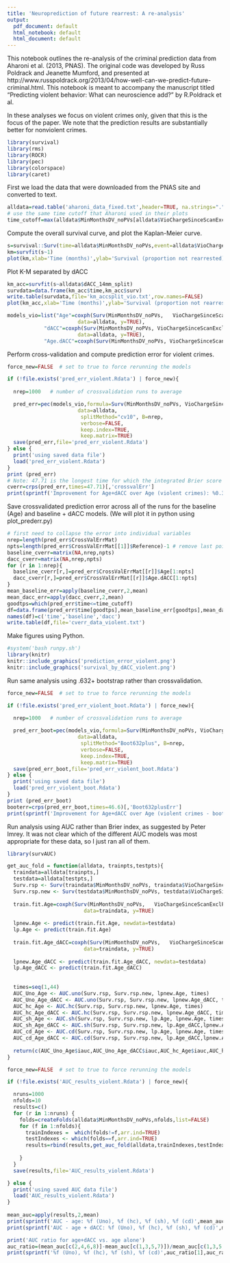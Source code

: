 ```yaml
---
title: 'Neuroprediction of future rearrest: A re-analysis'
output:
  pdf_document: default
  html_notebook: default
  html_document: default
---
```


This notebook outlines the re-analysis of the criminal prediction data from Aharoni et al. (2013, PNAS).  The original code was developed by Russ Poldrack and Jeanette Mumford, and presented at http://www.russpoldrack.org/2013/04/how-well-can-we-predict-future-criminal.html.  This notebook is meant to accompany the manuscript titled "Predicting violent behavior: What can neuroscience add?" by R.Poldrack et al.

In these analyses we focus on violent crimes only, given that this is the focus of the paper.  We note that the prediction results are substantially better for nonviolent crimes.


```r
library(survival)
library(rms)
library(ROCR)
library(pec)
library(colorspace)
library(caret)

```

First we load the data that were downloaded from the PNAS site and converted to text.
```r
alldata=read.table('aharoni_data_fixed.txt',header=TRUE, na.strings=".")
# use the same time cutoff that Aharoni used in their plots
time_cutoff=max(alldata$MinMonthsDV_noPVs[alldata$VioChargeSinceScanExclPVs==1])
```

Compute the overall survival curve, and plot the Kaplan-Meier curve.

```r
s=survival::Surv(time=alldata$MinMonthsDV_noPVs,event=alldata$VioChargeSinceScanExclPVs,type='right')
km=survfit(s~1)
plot(km,xlab='Time (months)',ylab='Survival (proportion not rearrested)')

```

Plot K-M separated by dACC

```r

km_acc=survfit(s~alldata$dACC_14mm_split)
survdata=data.frame(km_acc$time,km_acc$surv)
write.table(survdata,file='km_accsplit_vio.txt',row.names=FALSE)
plot(km_acc,xlab='Time (months)',ylab='Survival (proportion not rearrested)')

```

```r

models_vio=list("Age"=coxph(Surv(MinMonthsDV_noPVs,   VioChargeSinceScanExclPVs)~releaseAge_centered, 
                       data=alldata, y=TRUE), 
            "dACC"=coxph(Surv(MinMonthsDV_noPVs, VioChargeSinceScanExclPVs)~dACC_centered, 
                       data=alldata, y=TRUE), 
         	"Age.dACC"=coxph(Surv(MinMonthsDV_noPVs, VioChargeSinceScanExclPVs)~releaseAge_centered+ dACC_centered, data=alldata, y=TRUE))

```


Perform cross-validation and compute prediction error for violent crimes.

```r
force_new=FALSE  # set to true to force rerunning the models

if (!file.exists('pred_err_violent.Rdata') | force_new){
  
  nrep=1000   # number of crossvalidation runs to average

  pred_err=pec(models_vio,formula=Surv(MinMonthsDV_noPVs, VioChargeSinceScanExclPVs)~1,
                       data=alldata,
                        splitMethod="cv10", B=nrep,
                       	verbose=FALSE,
                       	keep.index=TRUE,
                       	keep.matrix=TRUE)
  save(pred_err,file='pred_err_violent.Rdata')
} else {
  print('using saved data file')
  load('pred_err_violent.Rdata')
}
print (pred_err)
# Note: 47.71 is the longest time for which the integrated Brier score is defined
cverr=crps(pred_err,times=47.71)[,'crossvalErr']
print(sprintf('Improvement for Age+dACC over Age (violent crimes): %0.3f',(cverr['Age']-cverr['Age.dACC'])/cverr['Age']))

```


Save crossvalidated prediction error across all of the runs for the baseline (Age) and baseline + dACC models.  (We will plot it in python using plot_prederr.py)

```r

# first need to collapse the error into individual variables
nrep=length(pred_err$CrossValErrMat)
npts=length(pred_err$CrossValErrMat[[1]]$Reference)-1 # remove last point
baseline_cverr=matrix(NA,nrep,npts)
dacc_cverr=matrix(NA,nrep,npts)
for (r in 1:nrep){
  baseline_cverr[r,]=pred_err$CrossValErrMat[[r]]$Age[1:npts]
  dacc_cverr[r,]=pred_err$CrossValErrMat[[r]]$Age.dACC[1:npts]
}
mean_baseline_err=apply(baseline_cverr,2,mean)
mean_dacc_err=apply(dacc_cverr,2,mean)
goodtps=which(pred_err$time<=time_cutoff)
df=data.frame(pred_err$time[goodtps],mean_baseline_err[goodtps],mean_dacc_err[goodtps])
names(df)=c('time','baseline','dacc')
write.table(df,file='cverr_data_violent.txt')
```

Make figures using Python.

```r

#system('bash runpy.sh')
library(knitr)
knitr::include_graphics('prediction_error_violent.png')
knitr::include_graphics('survival_by_dACC_violent.png')

```
Run same analysis using .632+ bootstrap rather than crossvalidation.

```r
force_new=FALSE  # set to true to force rerunning the models

if (!file.exists('pred_err_violent_boot.Rdata') | force_new){
  
  nrep=1000   # number of crossvalidation runs to average

  pred_err_boot=pec(models_vio,formula=Surv(MinMonthsDV_noPVs, VioChargeSinceScanExclPVs)~1,
                       data=alldata,
                        splitMethod="Boot632plus", B=nrep,
                       	verbose=FALSE,
                       	keep.index=TRUE,
                       	keep.matrix=TRUE)
  save(pred_err_boot,file='pred_err_violent_boot.Rdata')
} else {
  print('using saved data file')
  load('pred_err_violent_boot.Rdata')
}
print (pred_err_boot)
booterr=crps(pred_err_boot,times=46.6)[,'Boot632plusErr']
print(sprintf('Improvement for Age+dACC over Age (violent crimes - boot632+): %0.3f',(booterr['Age']-booterr['Age.dACC'])/booterr['Age']))

```

Run analysis using AUC rather than Brier index, as suggested by Peter Imrey.  It was not clear which of the different AUC models was most appropriate for these data, so I just ran all of them.


```r
library(survAUC)

get_auc_fold = function(alldata, trainpts,testpts){
  traindata=alldata[trainpts,]
  testdata=alldata[testpts,]
  Surv.rsp <- Surv(traindata$MinMonthsDV_noPVs, traindata$VioChargeSinceScanExclPVs)
  Surv.rsp.new <- Surv(testdata$MinMonthsDV_noPVs, testdata$VioChargeSinceScanExclPVs)
  
  train.fit.Age=coxph(Surv(MinMonthsDV_noPVs,   VioChargeSinceScanExclPVs)~releaseAge_centered, 
                         data=traindata, y=TRUE)
  
  lpnew.Age <- predict(train.fit.Age, newdata=testdata)
  lp.Age <- predict(train.fit.Age)
  
  train.fit.Age_dACC=coxph(Surv(MinMonthsDV_noPVs,   VioChargeSinceScanExclPVs)~releaseAge_centered + dACC_centered, 
                         data=traindata, y=TRUE)
  
  lpnew.Age_dACC <- predict(train.fit.Age_dACC, newdata=testdata)
  lp.Age_dACC <- predict(train.fit.Age_dACC)
  
  
  times=seq(1,44)
  AUC_Uno_Age <- AUC.uno(Surv.rsp, Surv.rsp.new, lpnew.Age, times)
  AUC_Uno_Age_dACC <- AUC.uno(Surv.rsp, Surv.rsp.new, lpnew.Age_dACC, times)
  AUC_hc_Age <- AUC.hc(Surv.rsp, Surv.rsp.new, lpnew.Age, times)
  AUC_hc_Age_dACC <- AUC.hc(Surv.rsp, Surv.rsp.new, lpnew.Age_dACC, times)
  AUC_sh_Age <- AUC.sh(Surv.rsp, Surv.rsp.new, lp.Age, lpnew.Age, times)
  AUC_sh_Age_dACC <- AUC.sh(Surv.rsp, Surv.rsp.new, lp.Age_dACC,lpnew.Age_dACC, times)
  AUC_cd_Age <- AUC.cd(Surv.rsp, Surv.rsp.new, lp.Age, lpnew.Age, times)
  AUC_cd_Age_dACC <- AUC.cd(Surv.rsp, Surv.rsp.new, lp.Age_dACC,lpnew.Age_dACC, times)
  
  return(c(AUC_Uno_Age$iauc,AUC_Uno_Age_dACC$iauc,AUC_hc_Age$iauc,AUC_hc_Age_dACC$iauc,AUC_sh_Age$iauc,AUC_sh_Age_dACC$iauc,AUC_cd_Age$iauc,AUC_cd_Age_dACC$iauc))
}

force_new=FALSE  # set to true to force rerunning the models

if (!file.exists('AUC_results_violent.Rdata') | force_new){

  nruns=1000
  nfolds=10
  results=c()
  for (r in 1:nruns) {
    folds=createFolds(alldata$MinMonthsDV_noPVs,nfolds,list=FALSE)
    for (f in 1:nfolds){
      trainIndexes =  which(folds!=f,arr.ind=TRUE)
      testIndexes <- which(folds==f,arr.ind=TRUE)
      results=rbind(results,get_auc_fold(alldata,trainIndexes,testIndexes))
  
    }
  }
  save(results,file='AUC_results_violent.Rdata')

} else {
  print('using saved AUC data file')
  load('AUC_results_violent.Rdata')
}
 
mean_auc=apply(results,2,mean)
print(sprintf('AUC - age: %f (Uno), %f (hc), %f (sh), %f (cd)',mean_auc[1],mean_auc[3],mean_auc[5],mean_auc[7]))
print(sprintf('AUC - age + dACC: %f (Uno), %f (hc), %f (sh), %f (cd)',mean_auc[2],mean_auc[4],mean_auc[6],mean_auc[8]))

print('AUC ratio for age+dACC vs. age alone')
auc_ratio=(mean_auc[c(2,4,6,8)]-mean_auc[c(1,3,5,7)])/mean_auc[c(1,3,5,7)]
print(sprintf('%f (Uno), %f (hc), %f (sh), %f (cd)',auc_ratio[1],auc_ratio[2],auc_ratio[3],auc_ratio[4]))
```
